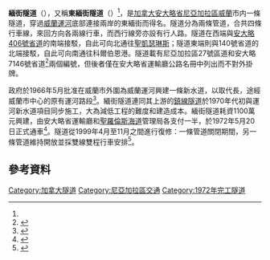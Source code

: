 {{noteTA
|G1=地名
|1=zh-hans:圣凯瑟琳斯;zh-hk:聖嘉芙蓮斯;zh-mo:聖嘉芙蓮斯;zh-tw:聖凱瑟琳斯;
|2=zh-hans:圣劳伦斯;zh-hk:聖羅倫斯;zh-mo:聖羅倫斯;zh-tw:聖羅倫斯;
}}
{{Infobox tunnel
|name         = 緬街隧道<br>{{lang|en|Main Street Tunnel}}
|image        = Main Street Tunnel, Welland.jpg
|caption      = 緬街隧道西端入口
|location     = 
|coordinates  = 42.993222, -79.216704
|route        = 尼亞加拉區27號區道<br>安大略7146號省道（不對外掛牌）
|status       = 
|start        = 
|end          = 
|startwork    = 
|open         = 1972年5月20日
|close        = 
|owner        = 
|operator     = 
|traffic      = 
|character    = 
|toll         = 
|vpd          =
|construction = 
|length       = 
|lanes        = 四條行車線（來回方向各兩線）
|speed        = 
|hielevation  = 
|lowelevation = 
|height       = 
|width        = 
|grade        = 
}}

'''緬街隧道'''（{{lang-en|Main Street Tunnel}}），又稱'''東緬街隧道'''（{{lang|en|East Main Tunnel}}）<ref name="USL"/>，是[[加拿大|加拿大]][[安大略省|安大略省]][[尼亞加拉區|尼亞加拉區]][[威蘭|威蘭]]市内一條隧道，穿過[[威蘭運河|威蘭運河]]底部連接兩岸的東緬街而得名。隧道分為兩條管道，合共四條行車線，來回方向各兩線行車，而西行線旁亦設有行人路。隧道在西端與[[安大略406號省道|安大略406號省道]]的南端接駁，自此可向北通往[[聖凱瑟琳斯_(安大略)|聖凱瑟琳斯]]；隧道東端則與140號省道的北端接駁，自此可向南通往科爾伯恩港。隧道載有尼亞加拉區27號區道和安大略7146號省道<ref>{{Cite web |url=http://www.raqsa.mto.gov.on.ca/techpubs/TrafficVolumes.nsf/fa027808647879788525708a004b5df8/88c66a2279555c798525788d0048cca4/$FILE/Provincial%20Highways%20traffic%20Volumes%201988-2010%20v2.pdf |title=Provincial Highways traffic Volumes 1988-2010 v2 |pages=986-987 |accessdate=2013-08-17 |publisher=安大略省運輸廳 }}{{Dead link|date=2018年6月 |bot=InternetArchiveBot |fix-attempted=no }}</ref>兩個編號，但後者僅在安大略省運輸廳公路名冊中列出而不對外掛牌。

政府於1966年5月批准在威蘭市外圍為威蘭運河興建一條新水道，以取代長{{convert|14.6|km|mi}}，途經威蘭市中心的原有運河路段<ref>{{Cite web |url=http://www.greatlakes-seaway.com/en/pdf/welland.pdf |title=The Welland Canal section of the St. Lawrence Seaway |accessdate=2013-08-13 |pages=8 |work=Information Services |publisher=St. Lawrence Seaway Management Corporation |date=2003-03 |archive-url=https://web.archive.org/web/20121119003530/http://www.greatlakes-seaway.com/en/pdf/welland.pdf |archive-date=2012-11-19 |dead-url=yes }}</ref>。緬街隧道連同其上游的[[鎮線隧道|鎮線隧道]]於1970年代初與運河新水道項目同步施工，大為減低工程的難度和建造成本。緬街隧道耗資1100萬元興建，由安大略省運輸廳和[[聖羅倫斯海道|聖羅倫斯海道]]管理局各支付一半，於1972年5月20日正式通車<ref>{{Cite web |url=http://localhistory.welland.library.on.ca/clipping/source/tunnels/15001.jpg |title=Tunnel Opening |accessdate=2013-08-17 |publisher=''Niagara Falls Review'' |date=1972-05-20 }}</ref>。隧道從1999年4月至11月之間進行復修：一條管道關閉期間，另一條管道維持開放並採雙線雙程行車安排<ref name="USL">{{Cite web |url=http://www.cloudex.ca/122.dusl.v1/images/usl.portfolio/portfolio_25.pdf |title=Welland Canal-East Main Tunnel Rehabilitation |accessdate=2013-08-17 |publisher=USL }}{{dead link|date=2018年4月 |bot=InternetArchiveBot |fix-attempted=yes }}</ref>。

==參考資料==
{{Reflist}}

[[Category:加拿大隧道|Category:加拿大隧道]]
[[Category:尼亞加拉區交通|Category:尼亞加拉區交通]]
[[Category:1972年完工隧道|Category:1972年完工隧道]]